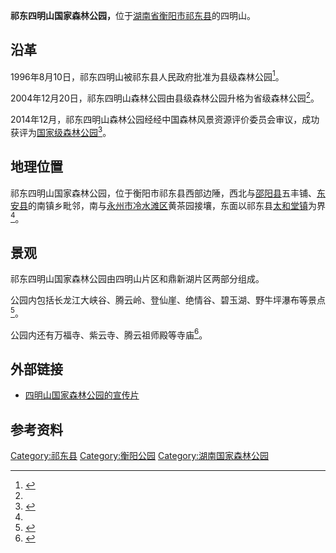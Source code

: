{{Infobox park|park=祁东四明山国家森林公园|image={{Location map |China Hunan| label=祁东四明山国家森林公园 | label_size=60 | lat_deg=26| lat_min=49| lat_sec=47.2| lon_deg=111| lon_min=35| lon_sec=31.9| position=right | width= | float=center | caption=}}|image size=500px|alt=|caption=|type=国家森林公园|location=[[衡阳市|衡阳市]][[祁东县|祁东县]]|coordinates={{Coord|26|49|47.2|N|111|35|31.9|E|region:CN|display=inline,title}}|size=|opened=2014年12月|operator=|visitors=|status=|website= [http://smsfp.forestry.gov.cn/ 祁东四明山国家森林公园官网]
|area=}}
'''祁东四明山国家森林公园，'''位于[[湖南省|湖南省]][[衡阳市|衡阳市]][[祁东县|祁东县]]的四明山。

== 沿革 ==
1996年8月10日，祁东四明山被祁东县人民政府批准为县级森林公园<ref name=":0">{{Cite book|title=《衡阳市志：1978~2008》|last=|first=|publisher=方志出版社|year=2008年|isbn=9787514412246|location=|page=1253|pages=|chapter=第十五编 农业与农村经济}}</ref>。

2004年12月20日，祁东四明山森林公园由县级森林公园升格为省级森林公园<ref name=":0" />。

2014年12月，祁东四明山森林公园经经中国森林风景资源评价委员会审议，成功获评为[[中华人民共和国国家森林公园列表|国家级森林公园]]<ref>{{Cite news|url=http://hn.rednet.cn/c/2014/12/18/3553095.htm|title=祁东县四明山森林公园获评国家级森林公园（图）|last=段|first=海桥|date=2014年12月18日|work=红网|accessdate=|archive-date=2017年2月5日|archive-url=https://web.archive.org/web/20170205013336/http://hn.rednet.cn/c/2014/12/18/3553095.htm|dead-url=no}}</ref>。

== 地理位置 ==
祁东四明山国家森林公园，位于衡阳市祁东县西部边陲，西北与[[邵阳县|邵阳县]]五丰铺、[[东安县|东安县]]的南镇乡毗邻，南与[[永州市|永州市]][[冷水滩区|冷水滩区]]黄茶园接壤，东面以祁东县[[太和堂镇|太和堂镇]]为界<ref name=":0" />。

== 景观 ==
祁东四明山国家森林公园由四明山片区和鼎新湖片区两部分组成。

公园内包括长龙江大峡谷、腾云岭、登仙崖、绝情谷、碧玉湖、野牛坪瀑布等景点<ref>{{Cite news|url=http://hn.rednet.cn/c/2016/12/09/4158898.htm|title=祁东县四明山国家森林公园开园|last=陈|first=鸿飞|date=2016年12月9日|work=湖南日报|accessdate=|archive-date=2017年2月5日|archive-url=https://web.archive.org/web/20170205013305/http://hn.rednet.cn/c/2016/12/09/4158898.htm|dead-url=no}}</ref>。

公园内还有万福寺、紫云寺、腾云祖师殿等寺庙<ref>{{Cite web|url=http://smsfp.forestry.gov.cn/30015/96326.html|title=公园简介|accessdate=2017年2月13日|author=|date=2015年4月25日|publisher=}}{{Dead link|date=2019年11月 |bot=InternetArchiveBot |fix-attempted=yes }}</ref>。

== 外部链接 ==
* [http://v.youku.com/v_show/id_XNjMwOTE0MA%3D%3D.html 四明山国家森林公园的宣传片] {{Wayback|url=http://v.youku.com/v_show/id_XNjMwOTE0MA%3D%3D.html |date=20170213001438 }}

== 参考资料 ==
{{Reflist|2}}
{{衡阳公园}}
{{中华人民共和国国家森林公园}}
[[Category:祁东县|Category:祁东县]]
[[Category:衡阳公园|Category:衡阳公园]]
[[Category:湖南国家森林公园|Category:湖南国家森林公园]]